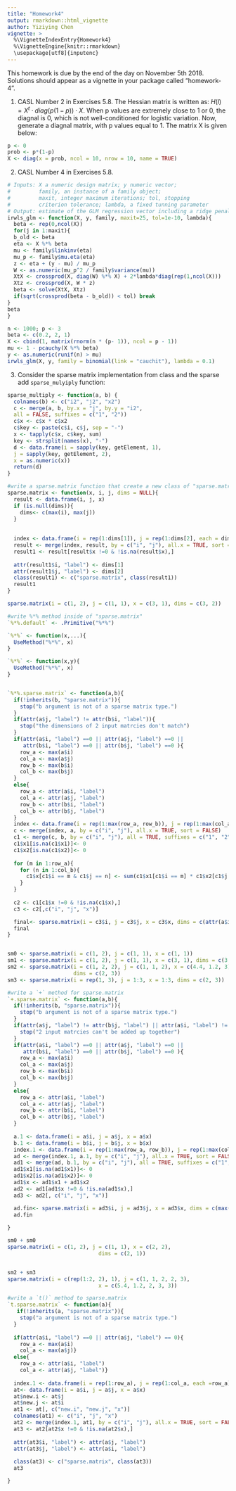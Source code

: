 ```yaml
---
title: "Homework4"
output: rmarkdown::html_vignette
author: Yiziying Chen
vignette: >
  %\VignetteIndexEntry{Homework4}
  %\VignetteEngine{knitr::rmarkdown}
  \usepackage[utf8]{inputenc}
---
```


This homework is due by the end of the day on November 5th 2018. Solutions should appear as a vignette in your package called "homework-4". 

1. CASL Number 2 in Exercises 5.8.
The Hessian matrix is written as: $H(l) = X^t \cdot diag(p(1-p)) \cdot X$. When p values are extremely close to 1 or 0, the diagnal is 0, which is not well-conditioned for logistic variation. 
Now, generate a diagnal matrix, with p values equal to 1. The matrix X is given below:
```r
p <- 0
prob <- p*(1-p)
X <- diag(x = prob, ncol = 10, nrow = 10, name = TRUE)
```

2. CASL Number 4 in Exercises 5.8. 
```r
# Inputs: X a numeric design matrix; y numeric vector;
#         family, an instance of a family object;
#         maxit, integer maximum iterations; tol, stopping
#         criterion tolerance; lambda, a fixed tunning parameter
# Output: estimate of the GLM regression vector including a ridge penalty on it
irwls_glm <- function(X, y, family, maxit=25, tol=1e-10, lambda){
  beta <- rep(0,ncol(X))
  for(j in 1:maxit){
  b_old <- beta
  eta <- X %*% beta
  mu <- family$linkinv(eta)
  mu_p <- family$mu.eta(eta)
  z <- eta + (y - mu) / mu_p
  W <- as.numeric(mu_p^2 / family$variance(mu))
  XtX <- crossprod(X, diag(W) %*% X) + 2*lambda*diag(rep(1,ncol(X)))
  Xtz <- crossprod(X, W * z)
  beta <- solve(XtX, Xtz)
  if(sqrt(crossprod(beta - b_old)) < tol) break
}
beta
}

n <- 1000; p <- 3
beta <- c(0.2, 2, 1)
X <- cbind(1, matrix(rnorm(n * (p- 1)), ncol = p - 1))
mu <- 1 - pcauchy(X %*% beta)
y <- as.numeric(runif(n) > mu)
irwls_glm(X, y, family = binomial(link = "cauchit"), lambda = 0.1)
```

3. Consider the sparse matrix implementation from class and the sparse add
`sparse_mulyiply` function:
```r
sparse_multiply <- function(a, b) {
  colnames(b) <- c("i2", "j2", "x2")
  c <- merge(a, b, by.x = "j", by.y = "i2",
  all = FALSE, suffixes = c("1", "2"))
  c$x <- c$x * c$x2
  c$key <- paste(c$i, c$j, sep = "-")
  x <- tapply(c$x, c$key, sum)
  key <- strsplit(names(x), "-")
  d <- data.frame(i = sapply(key, getElement, 1),
  j = sapply(key, getElement, 2),
  x = as.numeric(x))
  return(d)
}
```

```r
#write a sparse.matrix function that create a new class of "sparse.matrix"
sparse.matrix <- function(x, i, j, dims = NULL){
  result <- data.frame(i, j, x)
  if (is.null(dims)){
    dims<- c(max(i), max(j))
  }
  
  
  index <- data.frame(i = rep(1:dims[1]), j = rep(1:dims[2], each = dims[1]))
  result <- merge(index, result, by = c("i", "j"), all.x = TRUE, sort = FALSE)
  result1 <- result[result$x !=0 & !is.na(result$x),]
  
  attr(result1$i, "label") <- dims[1]
  attr(result1$j, "label") <- dims[2]
  class(result1) <- c("sparse.matrix", class(result1))
  result1
}

sparse.matrix(i = c(1, 2), j = c(1, 1), x = c(3, 1), dims = c(3, 2))
```

```r
#write %*% method inside of "sparse.matrix"
`%*%.default` <- .Primitive("%*%")

`%*%` <- function(x,...){
  UseMethod("%*%", x)
}

`%*%` <- function(x,y){
  UseMethod("%*%", x)
}


`%*%.sparse.matrix` <- function(a,b){
  if(!inherits(b, "sparse.matrix")){
    stop("b argument is not of a sparse matrix type.")
  }
  if(attr(a$j, "label") != attr(b$i, "label")){
    stop("the dimensions of 2 input matrcies don't match")
  }
  if(attr(a$i, "label") ==0 || attr(a$j, "label") ==0 || 
     attr(b$i, "label") ==0 || attr(b$j, "label") ==0 ){
    row_a <- max(a$i)
    col_a <- max(a$j)
    row_b <- max(b$i)
    col_b <- max(b$j)
  }
  else{
    row_a <- attr(a$i, "label")
    col_a <- attr(a$j, "label")
    row_b <- attr(b$i, "label")
    col_b <- attr(b$j, "label")
  }
  index <- data.frame(i = rep(1:max(row_a, row_b)), j = rep(1:max(col_a, col_b), each = max(row_a, row_b)))
  c <- merge(index, a, by = c("i", "j"), all.x = TRUE, sort = FALSE)
  c1 <- merge(c, b, by = c("i", "j"), all = TRUE, suffixes = c("1", "2"))
  c1$x1[is.na(c1$x1)]<- 0
  c1$x2[is.na(c1$x2)]<- 0
  
  for (m in 1:row_a){
    for (n in 1:col_b){
      c1$x[c1$i == m & c1$j == n] <- sum(c1$x1[c1$i == m] * c1$x2[c1$j == n])
    }
  }
  
  c2 <- c1[c1$x !=0 & !is.na(c1$x),]
  c3 <- c2[,c("i", "j", "x")]

  final<- sparse.matrix(i = c3$i, j = c3$j, x = c3$x, dims = c(attr(a$i, "label"), attr(b$j, "label")))
  final
}


sm0 <- sparse.matrix(i = c(1, 2), j = c(1, 1), x = c(1, 1))
sm1 <- sparse.matrix(i = c(1, 2), j = c(1, 1), x = c(3, 1), dims = c(3, 2))
sm2 <- sparse.matrix(i = c(1, 2, 2), j = c(1, 1, 2), x = c(4.4, 1.2, 3),
                     dims = c(2, 3))
sm3 <- sparse.matrix(i = rep(1, 3), j = 1:3, x = 1:3, dims = c(2, 3))


```




```r
#write a `+` method for sparse.matrix
`+.sparse.matrix` <- function(a,b){
  if(!inherits(b, "sparse.matrix")){
    stop("b argument is not of a sparse matrix type.")
  }
  if(attr(a$j, "label") != attr(b$j, "label") || attr(a$i, "label") != attr(b$i, "label")){
    stop("2 input matrcies can't be added up together")
  }
  if(attr(a$i, "label") ==0 || attr(a$j, "label") ==0 || 
     attr(b$i, "label") ==0 || attr(b$j, "label") ==0 ){
    row_a <- max(a$i)
    col_a <- max(a$j)
    row_b <- max(b$i)
    col_b <- max(b$j)
  }
  else{
    row_a <- attr(a$i, "label")
    col_a <- attr(a$j, "label")
    row_b <- attr(b$i, "label")
    col_b <- attr(b$j, "label")
  }
  
  a.1 <- data.frame(i = a$i, j = a$j, x = a$x)
  b.1 <- data.frame(i = b$i, j = b$j, x = b$x)
  index.1 <- data.frame(i = rep(1:max(row_a, row_b)), j = rep(1:max(col_a, col_b), each = max(row_a, row_b)))
  ad <- merge(index.1, a.1, by = c("i", "j"), all.x = TRUE, sort = FALSE)
  ad1 <- merge(ad, b.1, by = c("i", "j"), all = TRUE, suffixes = c("1", "2"))
  ad1$x1[is.na(ad1$x1)]<- 0
  ad1$x2[is.na(ad1$x2)]<- 0
  ad1$x <- ad1$x1 + ad1$x2
  ad2 <- ad1[ad1$x !=0 & !is.na(ad1$x),]
  ad3 <- ad2[, c("i", "j", "x")]

  ad.fin<- sparse.matrix(i = ad3$i, j = ad3$j, x = ad3$x, dims = c(max(ad3$i), max(ad3$j)))
  ad.fin
  
}

sm0 + sm0
sparse.matrix(i = c(1, 2), j = c(1, 1), x = c(2, 2), 
                             dims = c(2, 1))


sm2 + sm3
sparse.matrix(i = c(rep(1:2, 2), 1), j = c(1, 1, 2, 2, 3),
                             x = c(5.4, 1.2, 2, 3, 3))
```



```r
#write a `t()` method to sparse.matrix
`t.sparse.matrix` <- function(a){
   if(!inherits(a, "sparse.matrix")){
    stop("a argument is not of a sparse matrix type.")
  }
 
  if(attr(a$i, "label") ==0 || attr(a$j, "label") == 0){
    row_a <- max(a$i)
    col_a <- max(a$j)}
  else{
    row_a <- attr(a$i, "label")
    col_a <- attr(a$j, "label")}
  
  index.1 <- data.frame(i = rep(1:row_a), j = rep(1:col_a, each =row_a))
  at<- data.frame(i = a$i, j = a$j, x = a$x)
  at$new.i <- at$j
  at$new.j <- at$i
  at1 <- at[, c("new.i", "new.j", "x")]
  colnames(at1) <- c("i", "j", "x")
  at2 <- merge(index.1, at1, by = c("i", "j"), all.x = TRUE, sort = FALSE)
  at3 <- at2[at2$x !=0 & !is.na(at2$x),]
 
  attr(at3$i, "label") <- attr(a$j, "label")
  attr(at3$j, "label") <- attr(a$i, "label")
  
  class(at3) <- c("sparse.matrix", class(at3))
  at3

}

```






